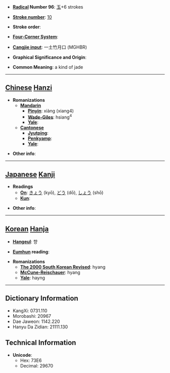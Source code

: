 * '''[[Wiktionary:Chinese radical index| Radical]] Number 96''': [[Wiktionary:Chinese radical index 玉|玉]]+6 strokes

* '''[[Wiktionary:Chinese total strokes index|Stroke number]]''': [[Wiktionary:Chinese total strokes index 10|10]]

* '''Stroke order''': 

* '''[[Wiktionary:Chinese four corner index|Four-Corner System]]''': 

* '''[[Wiktionary:Chinese Cangjie index|Cangjie input]]''': 一土竹月口 (MGHBR)

* '''Graphical Significance and Origin''': 

* '''Common Meaning''': a kind of jade

----

== [[Chinese]] [[Hanzi]] ==

* '''Romanizations'''
** '''[[Mandarin]]'''
*** '''[[Pinyin]]''': xiàng (xiang4)
*** '''[[Wade-Giles]]''': hsiang<sup>4</sup>
*** '''[[Yale]]''': 
** '''[[Cantonese]]'''
*** '''[[Jyutping]]''':
*** '''[[Penkyamp]]''': 
*** '''[[Yale]]''': 

* '''Other info''': 

----

== [[Japanese]] [[Kanji]] ==

* '''Readings'''
** '''[[On]]''': [[きょう]] (kyō), [[どう]] (dō), [[しょう]] (shō)
** '''[[Kun]]''': 

* '''Other info''':  

----

== [[Korean]] [[Hanja]] ==

* '''[[Hangeul]]''': 향

* '''[[Eumhun]] reading''': 

* '''Romanizations'''
** '''[[The 2000 South Korean Revised Romanization|The 2000 South Korean Revised]]''': hyang
** '''[[McCune-Reischauer]]''': hyang
** '''[[Yale]]''': hayng

----

== Dictionary Information ==

* KangXi: 0731.110
* Morobashi: 20967
* Dae Jaweon: 1142.220
* Hanyu Da Zidian: 21111.130

== Technical Information ==

* '''Unicode''':
** Hex: 73E6
** Decimal: 29670